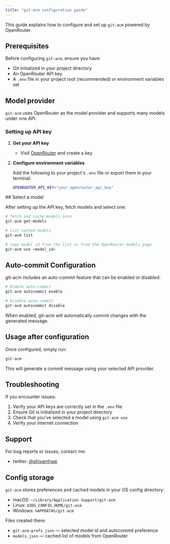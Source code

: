 ```yaml
---
title: "git-acm configuration guide"
---
```



This guide explains how to configure and set up `git-acm` powered by OpenRouter.

## Prerequisites

Before configuring `git-acm`, ensure you have:

- Git initialized in your project directory
- An OpenRouter API key
- A `.env` file in your project root (recommended) or environment variables set

## Model provider

`git-acm` uses OpenRouter as the model provider and supports many models under one API.

### Setting up API key

<Steps>

1. **Get your API key**

   - Visit [OpenRouter](https://openrouter.ai/keys) and create a key.

2. **Configure environment variables**

   Add the following to your project's `.env` file or export them in your terminal:

   ```bash title=".env"
   OPENROUTER_API_KEY="your_openrouter_api_key"
   ```

</Steps>
## Select a model

After setting up the API key, fetch models and select one:

```bash
# fetch and cache models once
git-acm get-models

# list cached models
git-acm list

# copy model id from the list or from the OpenRouter models page
git-acm use <model_id>
```

## Auto-commit Configuration

git-acm includes an auto-commit feature that can be enabled or disabled:

```bash
# Enable auto-commit
git-acm autocommit enable

# Disable auto-commit
git-acm autocommit disable
```

When enabled, git-acm will automatically commit changes with the generated message.

## Usage after configuration

Once configured, simply run:

```bash
git-acm
```

This will generate a commit message using your selected API provider.

## Troubleshooting

If you encounter issues:

1. Verify your API keys are correctly set in the `.env` file
2. Ensure Git is initialized in your project directory
3. Check that you've selected a model using `git-acm use`
4. Verify your internet connection

## Support

For bug reports or issues, contact me:

- twitter: [@shivamhwp](https://x.com/shivamhwp)

## Config storage

`git-acm` stores preferences and cached models in your OS config directory:

- macOS: `~/Library/Application Support/git-acm`
- Linux: `$XDG_CONFIG_HOME/git-acm`
- Windows: `%APPDATA%/git-acm`

Files created there:

- `git-acm-prefs.json` — selected model id and autocommit preference
- `models.json` — cached list of models from OpenRouter
